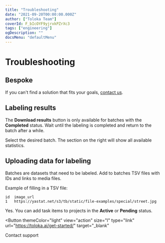 ```yaml
---
title: "Troubleshooting"
date: "2021-09-20T00:00:00.000Z"
author: ["Toloka Team"]
coverId: F_bIcOYF9yjrxkPZrXc3
tags: ["engineering"]
ogDescription: ""
docsMenu: "defaultMenu"
---
```


# Troubleshooting

## Bespoke

<Definition title="I didn't find a suitable bespoke solution">

If you can't find a solution that fits your goals, [contact us](support.md).

</Definition>

## Labeling results

<Definition title="Why can't I download the results?">

The **Download results** button is only available for batches with the **Completed** status. Wait until the labeling is completed and return to the batch after a while.

</Definition>

<Definition title="How do I find out how long it took to label my data?">

Select the desired batch. The section on the right will show all available statistics.

</Definition>

## Uploading data for labeling

<Definition title="What should I add to a batch?">

Batches are datasets that need to be labeled. Add to batches TSV files with IDs and links to media files.

</Definition>

Example of filling in a TSV file:

  ```
  id  image_url
  1   https://yastat.net/s3/tb/static/file-examples/special/street.jpg
  ```

<Definition title="My project is being moderated. Can I add task items to it?">

Yes. You can add task items to projects in the **Active** or **Pending** status.

</Definition>

<Button
  themeColor="light"
  view="action"
  size="l"
  type="link"
  url="https://toloka.ai/get-started/"
  target="_blank"
>
  Contact support
</Button>
